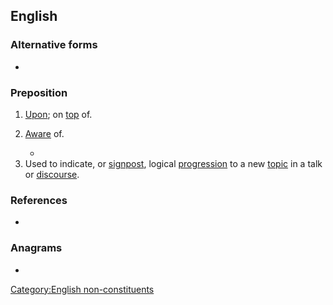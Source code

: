 {{also|onto|ónto|öntő|onto-|-onto}}
==English==

===Alternative forms===
* {{l|en|onto}}

===Preposition===
{{en-prep}}

# [[upon|Upon]]; on [[top]] of.
#: {{ux|en|My cat just jumped '''on to''' the keyboard.}}
# {{lb|en|informal}} [[aware|Aware]] of.
#: {{ux|en|The thought-police were '''on to''' my plans of world domination.}}
#* {{quote-journal|en|author=Ross Douthat|title=Let’s Not Invent a Civil War|work=The New York Times|date=2022-01-12|url=https://www.nytimes.com/2022/01/12/opinion/civil-war-america.html|issn=0362-4331|passage=Fortunately “the F.B.I. was '''on to''' them” and foiled the plot, but the alleged kidnapping conspiracy, Walter argues, is a harbinger of worse to come.}}
# Used to indicate, or [[signpost]], logical [[progression]] to a new [[topic]] in a talk or [[discourse]].
#: {{ux|en|Now. '''On to''' the system of active water uptake.}}
#: {{ux|en|Let's go '''on to''' item 3 in the list.}}

===References===
* {{R:OneLook}}

===Anagrams===
* {{anagrams|en|a=noot|Noto|Toon|noot|noto-|oont|tono-|toon}}

[[Category:English non-constituents]]